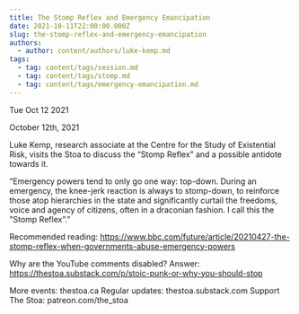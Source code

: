 ```yaml
---
title: The Stomp Reflex and Emergency Emancipation
date: 2021-10-11T22:00:00.000Z
slug: the-stomp-reflex-and-emergency-emancipation
authors:
  - author: content/authors/luke-kemp.md
tags:
  - tag: content/tags/session.md
  - tag: content/tags/stomp.md
  - tag: content/tags/emergency-emancipation.md
---
```






Tue Oct 12 2021

October 12th, 2021

Luke Kemp, research associate at the Centre for the Study of Existential Risk, visits the Stoa to discuss the “Stomp Reflex” and a possible antidote towards it.

“Emergency powers tend to only go one way: top-down. During an emergency, the knee-jerk reaction is always to stomp-down, to reinforce those atop hierarchies in the state and significantly curtail the freedoms, voice and agency of citizens, often in a draconian fashion. I call this the "Stomp Reflex”.”

Recommended reading: https://www.bbc.com/future/article/20210427-the-stomp-reflex-when-governments-abuse-emergency-powers

Why are the YouTube comments disabled? Answer: https://thestoa.substack.com/p/stoic-punk-or-why-you-should-stop

More events: thestoa.ca 
Regular updates: thestoa.substack.com 
Support The Stoa: patreon.com/the_stoa


